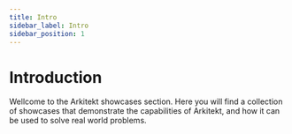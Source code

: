 ```yaml
---
title: Intro
sidebar_label: Intro
sidebar_position: 1
---
```


# Introduction

Wellcome to the Arkitekt showcases section. Here you will find a collection of showcases that demonstrate the capabilities of Arkitekt, and how it can be used to solve real world problems.
